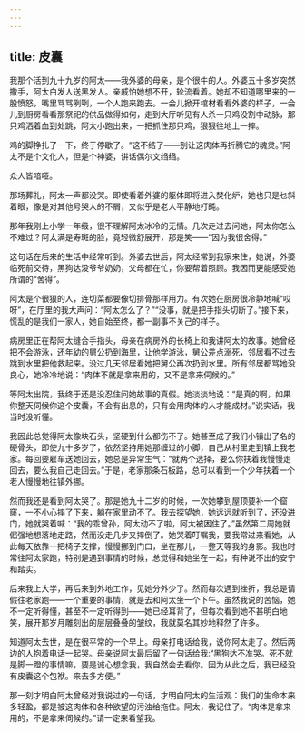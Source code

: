 ```yaml
---
---
---
```

title: 皮囊
---




我那个活到九十九岁的阿太——我外婆的母亲，是个很牛的人。外婆五十多岁突然撒手，阿太白发人送黑发人。亲戚怕她想不开，轮流看着。她却不知道哪里来的一股愤怒，嘴里骂骂咧咧，一个人跑来跑去。一会儿掀开棺材看看外婆的样子，一会儿到厨房看看那祭祀的供品做得如何，走到大厅听见有人杀一只鸡没割中动脉，那只鸡洒着血到处跳，阿太小跑出来，一把抓住那只鸡，狠狠往地上一摔。

鸡的脚挣扎了一下，终于停歇了。“这不结了——别让这肉体再折腾它的魂灵。”阿太不是个文化人，但是个神婆，讲话偶尔文绉绉。

众人皆喑哑。

那场葬礼，阿太一声都没哭。即使看着外婆的躯体即将进入焚化炉，她也只是乜斜着眼，像是对其他号哭人的不屑，又似乎是老人平静地打盹。

那年我刚上小学一年级，很不理解阿太冰冷的无情。几次走过去问她，阿太你怎么不难过？阿太满是寿斑的脸，竟轻微舒展开，那是笑——“因为我很舍得。”

这句话在后来的生活中经常听到。外婆去世后，阿太经常到我家来住，她说，外婆临死前交待，黑狗达没爷爷奶奶，父母都在忙，你要帮着照顾。我因而更能感受她所谓的“舍得”。

阿太是个很狠的人，连切菜都要像切排骨那样用力。有次她在厨房很冷静地喊“哎呀”，在厅里的我大声问：“阿太怎么了？”“没事，就是把手指头切断了。”接下来，慌乱的是我们一家人，她自始至终，都一副事不关己的样子。

病房里正在帮阿太缝合手指头，母亲在病房外的长椅上和我讲阿太的故事。她曾经把不会游泳，还年幼的舅公扔到海里，让他学游泳，舅公差点溺死，邻居看不过去跳到水里把他救起来。没过几天邻居看她把舅公再次扔到水里。所有邻居都骂她没良心，她冷冷地说：“肉体不就是拿来用的，又不是拿来伺候的。”

等阿太出院，我终于还是没忍住问她故事的真假。她淡淡地说：“是真的啊，如果你整天伺候你这个皮囊，不会有出息的，只有会用肉体的人才能成材。”说实话，我当时没听懂。

我因此总觉得阿太像块石头，坚硬到什么都伤不了。她甚至成了我们小镇出了名的硬骨头，即使九十多岁了，依然坚持用她那缠过的小脚，自己从村里走到镇上我老家。每回要雇车送她回去，她总是异常生气：“就两个选择，要么你扶着我慢慢走回去，要么我自己走回去。”于是，老家那条石板路，总可以看到一个少年扶着一个老人慢慢地往镇外挪。

然而我还是看到阿太哭了。那是她九十二岁的时候，一次她攀到屋顶要补一个窟窿，一不小心摔了下来，躺在家里动不了。我去探望她，她远远就听到了，还没进门，她就哭着喊：“我的乖曾孙，阿太动不了啦，阿太被困住了。”虽然第二周她就倔强地想落地走路，然而没走几步又摔倒了。她哭着叮嘱我，要我常过来看她，从此每天依靠一把椅子支撑，慢慢挪到门口，坐在那儿，一整天等我的身影。我也时常往阿太家跑，特别是遇到事情的时候，总觉得和她坐在一起，有种说不出的安宁和踏实。

后来我上大学，再后来到外地工作，见她分外少了。然而每次遇到挫折，我总是请假往老家跑——一个重要的事情，就是去和阿太坐一个下午。虽然我说的苦恼，她不一定听得懂，甚至不一定听得到——她已经耳背了，但每次看到她不甚明白地笑，展开那岁月雕刻出的层层叠叠的皱纹，我就莫名其妙地释然了许多。

知道阿太去世，是在很平常的一个早上。母亲打电话给我，说你阿太走了。然后两边的人抱着电话一起哭。母亲说阿太最后留了一句话给我:“黑狗达不准哭。死不就是脚一蹬的事情嘛，要是诚心想念我，我自然会去看你。因为从此之后，我已经没有皮囊这个包袱。来去多方便。”

那一刻才明白阿太曾经对我说过的一句话，才明白阿太的生活观：我们的生命本来多轻盈，都是被这肉体和各种欲望的污浊给拖住。阿太，我记住了。“肉体是拿来用的，不是拿来伺候的。”请一定来看望我。